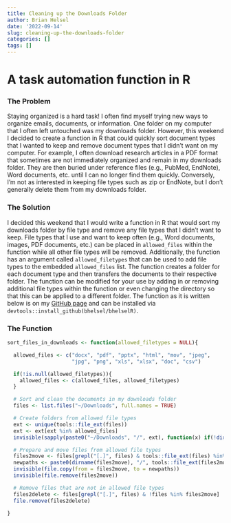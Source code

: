 ```yaml
---
title: Cleaning up the Downloads Folder
author: Brian Helsel
date: '2022-09-14'
slug: cleaning-up-the-downloads-folder
categories: []
tags: []
---
```


# A task automation function in R

### The Problem

Staying organized is a hard task! I often find myself trying new ways to
organize emails, documents, or information. One folder on my computer that I
often left untouched was my downloads folder. However, this weekend I decided to
create a function in R that could quickly sort document types that I wanted to
keep and remove document types that I didn't want on my computer. For example, I
often download research articles in a PDF format that sometimes are not
immediately organized and remain in my downloads folder. They are then buried
under reference files (e.g., PubMed, EndNote), Word documents, etc. until I can
no longer find them quickly. Conversely, I'm not as interested in keeping file
types such as zip or EndNote, but I don't generally delete them from my
downloads folder.

### The Solution

I decided this weekend that I would write a function in R that would sort my
downloads folder by file type and remove any file types that I didn't want to
keep. File types that I use and want to keep often (e.g., Word documents,
images, PDF documents, etc.) can be placed in `allowed_files` within the
function while all other file types will be removed. Additionally, the function
has an argument called `allowed_filetypes` that can be used to add file types to
the embedded `allowed_files` list. The function creates a folder for each
document type and then transfers the documents to their respective folder. The
function can be modified for your use by adding in or removing additional file
types within the function or even changing the directory so that this can be
applied to a different folder. The function as it is written below is on my <a
href = "https://github.com/bhelsel/bhelselR/blob/master/R/utilities.R"> GitHub
page</a> and can be installed via `devtools::install_github(bhelsel/bhelselR)`.

### The Function

``` r
sort_files_in_downloads <- function(allowed_filetypes = NULL){

  allowed_files <- c("docx", "pdf", "pptx", "html", "mov", "jpeg",
                     "jpg", "png", "xls", "xlsx", "doc", "csv")

  if(!is.null(allowed_filetypes)){
    allowed_files <- c(allowed_files, allowed_filetypes)
  }

  # Sort and clean the documents in my downloads folder
  files <- list.files("~/Downloads", full.names = TRUE)

  # Create folders from allowed file types
  ext <- unique(tools::file_ext(files))
  ext <- ext[ext %in% allowed_files]
  invisible(sapply(paste0("~/Downloads", "/", ext), function(x) if(!dir.exists(x)) dir.create(x)))

  # Prepare and move files from allowed file types
  files2move <- files[grepl("[.]", files) & tools::file_ext(files) %in% allowed_files]
  newpaths <- paste0(dirname(files2move), "/", tools::file_ext(files2move), "/", basename(files2move))
  invisible(file.copy(from = files2move, to = newpaths))
  invisible(file.remove(files2move))

  # Remove files that are not in allowed file types
  files2delete <- files[grepl("[.]", files) & !files %in% files2move]
  file.remove(files2delete)

}
```








